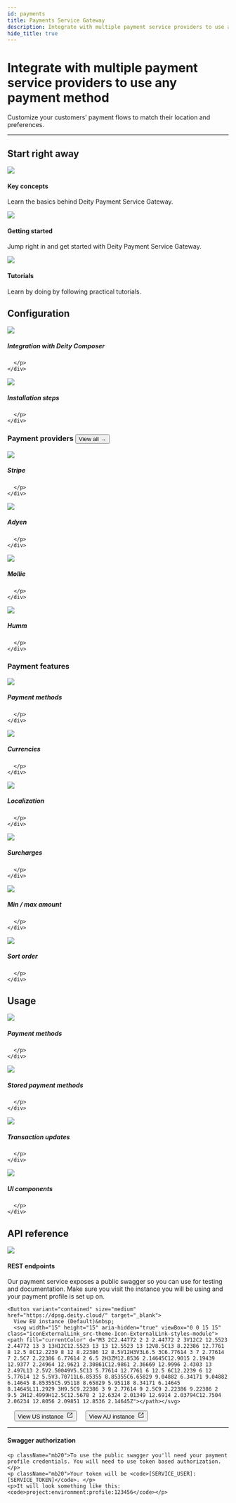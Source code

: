 ```yaml
---
id: payments
title: Payments Service Gateway
description: Integrate with multiple payment service providers to use any payment method.
hide_title: true
---
```



<h1 className="headline mb20">Integrate with multiple payment service providers to use any payment method</h1>
<p className="desc">
Customize your customers’ payment flows to match their location and preferences.
</p>


<SignupContent />

---

## Start right away
<div className="flex mb100 brighten">
  <Card to="/docs/payments/key-concepts">
    <img src="/docs/img/icons/info.svg" />
    <h4>Key concepts</h4>
    <p>Learn the basics behind Deity Payment Service Gateway.</p>
  </Card>
  <Card to="/docs/payments/getting-started/overview">
    <img src="/docs/img/icons/lightning.svg" />
    <h4>Getting started</h4>
    <p>Jump right in and get started with Deity Payment Service Gateway.</p>
  </Card>
  <Card to="/docs/platform/support/tutorials">
    <img src="/docs/img/icons/lightbulb.svg" />
    <h4>Tutorials</h4>
    <p>Learn by doing by following practical tutorials.</p>
  </Card>
</div>




## Configuration

<div className="flex brighten mb80">
  <Card variant="horizontal" to="/docs/payments/configuration/integration-options">
    <img src="/docs/img/icons/composerdpsg.svg" />
    <div>
      <h5>Integration with Deity Composer</h5>
      <p>
        
      </p>
    </div>
  </Card>
  <Card variant="horizontal" to="/docs/payments/configuration/installation">
    <img src="/docs/img/icons/plugdpsg.svg" />
    <div>
      <h5>Installation steps</h5>
      <p>
       
      </p>
    </div>
  </Card>
</div>  

<h3 className="mt0 view-all">Payment providers <Button variant="outline" size="medium" href="/docs/payments/providers">View all →</Button></h3>

<div className="flex ">
  <Card variant="horizontal" to="/docs/payments/providers/stripe">
   	<img src="/docs/img/icons/stripe.svg" className="round-icon" />
	<div>
      <h5>Stripe</h5>
      <p>
        
      </p>
    </div>
  </Card>
  <Card variant="horizontal" to="/docs/payments/providers/adyen">
    <img src="/docs/img/icons/adyen.svg" className="round-icon" />
    <div>
      <h5>Adyen</h5>
      <p>
        
      </p>
    </div>
  </Card>
</div>
<div className="flex  mb60">
  <Card variant="horizontal" to="/docs/payments/providers/mollie">
    <img src="/docs/img/icons/mollie.svg" className="round-icon" />
    <div>
      <h5>Mollie</h5>
      <p>
        
      </p>
    </div>
  </Card>
  <Card variant="horizontal" to="/docs/payments/providers/humm">
    <img src="/docs/img/icons/humm.svg" className="round-icon" />
    <div>
      <h5>Humm</h5>
      <p>
        
      </p>
    </div>
  </Card>
</div>

<h3 className="mt0 view-all">Payment features</h3>

<div className="flex brighten">
  <Card variant="horizontal" to="/docs/payments/methods/overview">
    <img src="/docs/img/icons/creditcard.svg" />
    <div>
      <h5>Payment methods</h5>
      <p>
        
      </p>
    </div>
  </Card>
  <Card variant="horizontal" to="/docs/payments/methods/features/currencies">
    <img src="/docs/img/icons/dollar.svg" />
    <div>
      <h5>Currencies</h5>
      <p>
        
      </p>
    </div>
  </Card>
</div>
<div className="flex brighten">
  <Card variant="horizontal" to="/docs/payments/methods/features/locations">
    <img src="/docs/img/icons/globe.svg" />
    <div>
      <h5>Localization</h5>
      <p>
        
      </p>
    </div>
  </Card>
  <Card variant="horizontal" to="/docs/payments/methods/features/surcharges">
    <img src="/docs/img/icons/surcharges.svg" />
    <div>
      <h5>Surcharges</h5>
      <p>
        
      </p>
    </div>
  </Card>
</div>
<div className="flex brighten mb80">
  <Card variant="horizontal" to="/docs/payments/methods/features/min-max-amounts">
    <img src="/docs/img/icons/sliders.svg" />
    <div>
      <h5>Min / max amount</h5>
      <p>
        
      </p>
    </div>
  </Card>
  <Card variant="horizontal" to="/docs/payments/methods/features/sort">
    <img src="/docs/img/icons/sort.svg" />
    <div>
      <h5>Sort order</h5>
      <p>
        
      </p>
    </div>
  </Card>
</div>

## Usage

<div className="flex brighten">
  <Card variant="horizontal" to="/docs/payments/usage/payment-list">
    <img src="/docs/img/icons/creditcard.svg" />
    <div>
      <h5>Payment methods</h5>
      <p>
        
      </p>
    </div>
  </Card>
  <Card variant="horizontal" to="/docs/payments/usage/stored-payment-list">
    <img src="/docs/img/icons/storedpayment.svg" />
    <div>
      <h5>Stored payment methods</h5>
      <p>
        
      </p>
    </div>
  </Card>
</div>
<div className="flex brighten mb80">
  <Card variant="horizontal" to="/docs/payments/usage/payment-update">
    <img src="/docs/img/icons/transactionupdate.svg" />
    <div>
      <h5>Transaction updates</h5>
      <p>
   
      </p>
    </div>
  </Card>
  <Card variant="horizontal" to="/docs/payments/usage/ui-components">
    <img src="/docs/img/icons/uicomponent.svg" />
    <div>
      <h5>UI components</h5>
      <p>
       
      </p>
    </div>
  </Card>
</div>

## API reference


<div className="flex mb100">
  <Card >
    <img src="/docs/img/icons/swagger.svg"/>
    <h4>REST endpoints</h4>
    <p className="mb20">Our payment service exposes a public swagger so you can use for testing and documentation. Make sure you visit the instance you will be using and your payment profile is set up on.</p>
	
	
	<Button variant="contained" size="medium" href="https://dpsg.deity.cloud/" target="_blank">
      View EU instance (Default)&nbsp;
      <svg width="15" height="15" aria-hidden="true" viewBox="0 0 15 15" class="iconExternalLink_src-theme-Icon-ExternalLink-styles-module"><path fill="currentColor" d="M3 2C2.44772 2 2 2.44772 2 3V12C2 12.5523 2.44772 13 3 13H12C12.5523 13 13 12.5523 13 12V8.5C13 8.22386 12.7761 8 12.5 8C12.2239 8 12 8.22386 12 8.5V12H3V3L6.5 3C6.77614 3 7 2.77614 7 2.5C7 2.22386 6.77614 2 6.5 2H3ZM12.8536 2.14645C12.9015 2.19439 12.9377 2.24964 12.9621 2.30861C12.9861 2.36669 12.9996 2.4303 13 2.497L13 2.5V2.50049V5.5C13 5.77614 12.7761 6 12.5 6C12.2239 6 12 5.77614 12 5.5V3.70711L6.85355 8.85355C6.65829 9.04882 6.34171 9.04882 6.14645 8.85355C5.95118 8.65829 5.95118 8.34171 6.14645 8.14645L11.2929 3H9.5C9.22386 3 9 2.77614 9 2.5C9 2.22386 9.22386 2 9.5 2H12.4999H12.5C12.5678 2 12.6324 2.01349 12.6914 2.03794C12.7504 2.06234 12.8056 2.09851 12.8536 2.14645Z"></path></svg>
   </Button>
   &nbsp; &nbsp;
 	<Button variant="outlined" size="medium" href="https://dpsg.us.deity.cloud/" target="_blank">
      View US instance&nbsp;
      <svg width="15" height="15" aria-hidden="true" viewBox="0 0 15 15" class="iconExternalLink_src-theme-Icon-ExternalLink-styles-module"><path fill="currentColor" d="M3 2C2.44772 2 2 2.44772 2 3V12C2 12.5523 2.44772 13 3 13H12C12.5523 13 13 12.5523 13 12V8.5C13 8.22386 12.7761 8 12.5 8C12.2239 8 12 8.22386 12 8.5V12H3V3L6.5 3C6.77614 3 7 2.77614 7 2.5C7 2.22386 6.77614 2 6.5 2H3ZM12.8536 2.14645C12.9015 2.19439 12.9377 2.24964 12.9621 2.30861C12.9861 2.36669 12.9996 2.4303 13 2.497L13 2.5V2.50049V5.5C13 5.77614 12.7761 6 12.5 6C12.2239 6 12 5.77614 12 5.5V3.70711L6.85355 8.85355C6.65829 9.04882 6.34171 9.04882 6.14645 8.85355C5.95118 8.65829 5.95118 8.34171 6.14645 8.14645L11.2929 3H9.5C9.22386 3 9 2.77614 9 2.5C9 2.22386 9.22386 2 9.5 2H12.4999H12.5C12.5678 2 12.6324 2.01349 12.6914 2.03794C12.7504 2.06234 12.8056 2.09851 12.8536 2.14645Z"></path></svg>
   </Button>
 	&nbsp; &nbsp;
   <Button variant="outlined" size="medium" href="https://dpsg.au.deity.cloud/" target="_blank">
      View AU instance&nbsp;
      <svg width="15" height="15" aria-hidden="true" viewBox="0 0 15 15" class="iconExternalLink_src-theme-Icon-ExternalLink-styles-module"><path fill="currentColor" d="M3 2C2.44772 2 2 2.44772 2 3V12C2 12.5523 2.44772 13 3 13H12C12.5523 13 13 12.5523 13 12V8.5C13 8.22386 12.7761 8 12.5 8C12.2239 8 12 8.22386 12 8.5V12H3V3L6.5 3C6.77614 3 7 2.77614 7 2.5C7 2.22386 6.77614 2 6.5 2H3ZM12.8536 2.14645C12.9015 2.19439 12.9377 2.24964 12.9621 2.30861C12.9861 2.36669 12.9996 2.4303 13 2.497L13 2.5V2.50049V5.5C13 5.77614 12.7761 6 12.5 6C12.2239 6 12 5.77614 12 5.5V3.70711L6.85355 8.85355C6.65829 9.04882 6.34171 9.04882 6.14645 8.85355C5.95118 8.65829 5.95118 8.34171 6.14645 8.14645L11.2929 3H9.5C9.22386 3 9 2.77614 9 2.5C9 2.22386 9.22386 2 9.5 2H12.4999H12.5C12.5678 2 12.6324 2.01349 12.6914 2.03794C12.7504 2.06234 12.8056 2.09851 12.8536 2.14645Z"></path></svg>
   </Button>


   <hr/>

   <h4>Swagger authorization</h4>
  
	<p className="mb20">To use the public swagger you'll need your payment profile credentials. You will need to use token based authorization.</p>
	<p className="mb20">Your token will be <code>[SERVICE_USER]:[SERVICE_TOKEN]</code>. </p>
	<p>It will look something like this: <code>project:environment:profile:123456</code></p>
	
  </Card>

</div>





